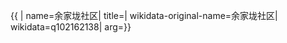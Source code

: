 {{ {{{1|PRC admin/showdata}}}|
name=余家垅社区|
title=|
wikidata-original-name=余家垅社区|
wikidata=q102162138|
arg={{{arg|}}}}}
